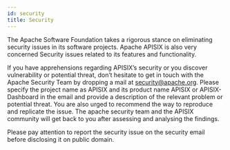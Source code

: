```yaml
---
id: security
title: Security
---
```


The Apache Software Foundation takes a rigorous stance on eliminating security issues in its software projects. Apache APISIX is also very concerned Security issues related to its features and functionality.

If you have apprehensions regarding APISIX’s security or you discover vulnerability or potential threat, don’t hesitate to get in touch with the Apache Security Team by dropping a mail at security@apache.org. Please specify the project name as APISIX and its product name APISIX or APISIX-Dashboard in the email and provide a description of the relevant problem or potential threat. You are also urged to recommend the way to reproduce and replicate the issue. The apache security team and the APISIX community will get back to you after assessing and analysing the findings.

Please pay attention to report the security issue on the security email before disclosing it on public domain.
